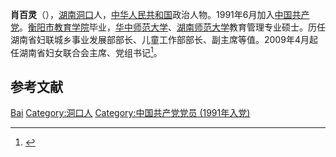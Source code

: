 '''肖百灵'''（{{bd|1964年|4月||catIdx=X肖}}），[[湖南|湖南]][[洞口|洞口]]人，[[中华人民共和国|中华人民共和国]]政治人物。1991年6月加入[[中国共产党|中国共产党]]。[[衡阳师范学院|衡阳市教育学院]]毕业，[[华中师范大学|华中师范大学]]、[[湖南师范大学|湖南师范大学]]教育管理专业硕士。历任湖南省妇联城乡事业发展部部长、儿童工作部部长、副主席等值。2009年4月起任湖南省妇女联合会主席、党组书记<ref>{{cite web |url=http://www.hnleader.gov.cn/Html/2009-3/20093281139321513.html |title=存档副本 |accessdate=2011-12-16 |deadurl=yes |archiveurl=https://web.archive.org/web/20101225014247/http://hnleader.gov.cn/Html/2009-3/20093281139321513.html |archivedate=2010-12-25 }}</ref>。

== 参考文献 ==
{{reflist}}

{{start box}}
{{s-civ}}
{{s-before|[[冯湘保|冯湘保]]}}
{{s-title|[[湖南省妇女联合会|湖南省妇女联合会]]主席|2008年7月-}} 
{{s-inc}}
{{end box}}

{{中华全国妇女联合会第十一届执行委员会}}

{{Authority control}}
{{DEFAULTSORT:Xiao肖}}
[[Category:肖姓|Bai]]
[[Category:洞口人|Category:洞口人]]
[[Category:中国共产党党员_(1991年入党)|Category:中国共产党党员 (1991年入党)]]